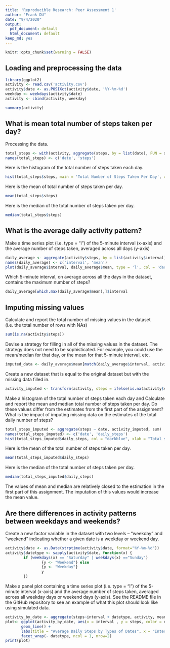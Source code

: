 ```yaml
---
title: 'Reproducible Research: Peer Assessment 1'
author: "Frank DU"
date: "9/4/2020"
output:
  pdf_document: default
  html_document: default
keep_md: yes
---
```

```r
knitr::opts_chunk$set(warning = FALSE)
```

## Loading and preprocessing the data
```r
library(ggplot2)
activity <- read.csv('activity.csv')
activity$date <- as.POSIXct(activity$date, '%Y-%m-%d')
weekday <- weekdays(activity$date)
activity <- cbind(activity, weekday)

summary(activity)
```


## What is mean total number of steps taken per day?

Processing the data.
```r
total_steps <- with(activity, aggregate(steps, by = list(date), FUN = sum, na.rm = TRUE))
names(total_steps) <- c('date', 'steps')
```

Here is the histogram of the total number of steps taken each day.
```r
hist(total_steps$steps, main = 'Total Number of Steps Taken Per Day', xlab = 'Total steps taken per day', col = 'darkblue', ylim = c(0, 20), breaks = seq(0, 25000, by = 2500))
```

Here is the mean of total number of steps taken per day.
```r
mean(total_steps$steps)
```

Here is the median of the total number of steps taken per day.
```r
median(total_steps$steps)
```



## What is the average daily activity pattern?

Make a time series plot (i.e. type = "l") of the 5-minute interval (x-axis) and the average number of steps taken, averaged across all days (y-axis)
```r
daily_average <- aggregate(activity$steps, by = list(activity$interval), FUN = mean, na.rm = TRUE)
names(daily_average) <- c('interval', 'mean')
plot(daily_average$interval, daily_average$mean, type = 'l', col = 'darkblue', lwd = 2, xlab = 'Interval', ylab = 'Average number of steps', main = 'Average Number of Steps Per Interval')
```

Which 5-minute interval, on average across all the days in the dataset, contains the maximum number of steps?
```r
daily_average[which.max(daily_average$mean),]$interval
```



## Imputing missing values

Calculate and report the total number of missing values in the dataset (i.e. the total number of rows with \color{red}{\verb|NA|}NAs)
```r
sum(is.na(activity$steps))
```

Devise a strategy for filling in all of the missing values in the dataset. The strategy does not need to be sophisticated. For example, you could use the mean/median for that day, or the mean for that 5-minute interval, etc.
```r
imputed_data <- daily_average$mean[match(daily_average$interval, activity$interval)]
```

Create a new dataset that is equal to the original dataset but with the missing data filled in.
```r
activity_imputed <- transform(activity, steps = ifelse(is.na(activity$steps), yes = imputed_data, no = activity$steps))
```

Make a histogram of the total number of steps taken each day and Calculate and report the mean and median total number of steps taken per day. Do these values differ from the estimates from the first part of the assignment? What is the impact of imputing missing data on the estimates of the total daily number of steps?
```r
total_steps_imputed <- aggregate(steps ~ date, activity_imputed, sum)
names(total_steps_imputed) <- c('date', 'daily_steps')
hist(total_steps_imputed$daily_steps, col = "darkblue", xlab = "Total steps per day", ylim = c(0,30), main = "Total Number of Steps Taken Per Day", breaks = seq(0,25000,by=2500))
```

Here is the mean of the total number of steps taken per day.
```r
mean(total_steps_imputed$daily_steps)
```

Here is the median of the total number of steps taken per day.
```r
median(total_steps_imputed$daily_steps)
```

The values of mean and median are relatively closed to the estimation in the first part of this assignment. The imputation of this values would increase the mean value.



## Are there differences in activity patterns between weekdays and weekends?

Create a new factor variable in the dataset with two levels – “weekday” and “weekend” indicating whether a given date is a weekday or weekend day.
```r
activity$date <- as.Date(strptime(activity$date, format="%Y-%m-%d"))
activity$datetype <- sapply(activity$date, function(x) {
        if (weekdays(x) == "Saturday" | weekdays(x) =="Sunday") 
                {y <- "Weekend"} else 
                {y <- "Weekday"}
                y
        })
```

Make a panel plot containing a time series plot (i.e. type = “l”) of the 5-minute interval (x-axis) and the average number of steps taken, averaged across all weekday days or weekend days (y-axis). See the README file in the GitHub repository to see an example of what this plot should look like using simulated data.
```r
activity_by_date <- aggregate(steps~interval + datetype, activity, mean, na.rm = TRUE)
plot<- ggplot(activity_by_date, aes(x = interval , y = steps, color = datetype)) +
       geom_line() +
       labs(title = "Average Daily Steps by Types of Dates", x = "Interval", y = "Average number of steps") +
       facet_wrap(~ datetype, ncol = 1, nrow=2)
print(plot)
```